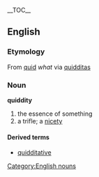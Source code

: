{{wikipedia}}
__TOC__
== English ==
=== Etymology ===
From {{L.}} [[quid]] ''what'' via {{LL.}} [[quidditas]]
=== Noun ===
[[Category:English nouns]]
'''quiddity'''
#the essence of something
#a trifle; a [[nicety]]
==== Derived terms ====
* [[quidditative]]